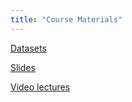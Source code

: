 ---
title: "Course Materials"
---

[Datasets](data/)

[Slides](slides/)

[Video lectures](lectures/)

